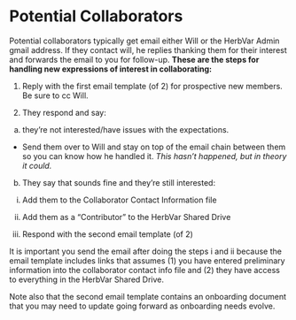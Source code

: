 # Potential Collaborators

Potential collaborators typically get email either Will or the HerbVar Admin gmail address. If they contact will, he replies thanking them for their interest and forwards the email to you for follow-up. **These are the steps for handling new expressions of interest in collaborating:**     

1. Reply with the first email template (of 2) for prospective new members. Be sure to cc Will.

2. They respond and say:

a) they’re not interested/have issues with the expectations. 

  - Send them over to Will and stay on top of the email chain between them so you can know how he handled it. *This hasn’t happened, but in theory it could.*

b) They say that sounds fine and they’re still interested:

  i. Add them to the Collaborator Contact Information file

  ii. Add them as a “Contributor” to the HerbVar Shared Drive

  iii. Respond with the second email template (of 2)

It is important you send the email after doing the steps i and ii because the email template includes links that assumes (1) you have entered preliminary information into the collaborator contact info file and (2) they have access to everything in the HerbVar Shared Drive.

Note also that the second email template contains an onboarding document that you may need to update going forward as onboarding needs evolve.
